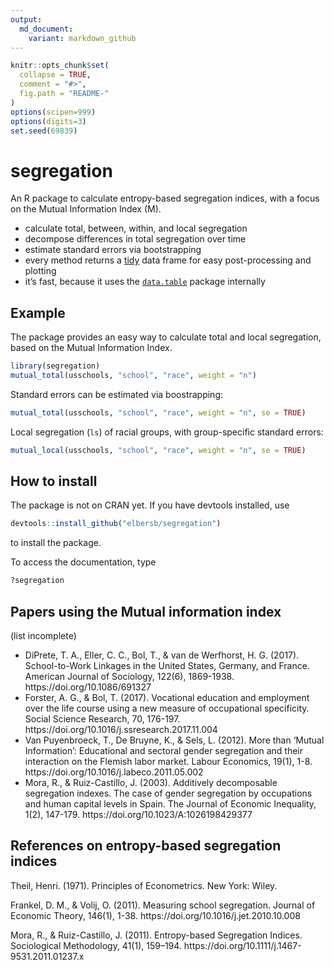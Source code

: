 ```yaml
---
output:
  md_document:
    variant: markdown_github
---
```


<!-- README.md is generated from README.Rmd. Please edit that file -->

```r
knitr::opts_chunk$set(
  collapse = TRUE,
  comment = "#>",
  fig.path = "README-"
)
options(scipen=999)
options(digits=3)
set.seed(69839)
```

# segregation

An R package to calculate entropy-based segregation indices, with a focus
on the Mutual Information Index (M).

- calculate total, between, within, and local segregation
- decompose differences in total segregation over time
- estimate standard errors via bootstrapping
- every method returns a [tidy](https://cran.r-project.org/web/packages/tidyr/vignettes/tidy-data.html) data frame for easy post-processing and plotting
- it's fast, because it uses the [`data.table`](https://github.com/Rdatatable/data.table/wiki) package internally

## Example

The package provides an easy way to calculate total and local segregation, based on the Mutual Information Index.

```r
library(segregation)
mutual_total(usschools, "school", "race", weight = "n")
```

Standard errors can be estimated via boostrapping:

```r
mutual_total(usschools, "school", "race", weight = "n", se = TRUE)
```

Local segregation (`ls`) of racial groups, with group-specific standard errors:

```r
mutual_local(usschools, "school", "race", weight = "n", se = TRUE)
```

## How to install

The package is not on CRAN yet. If you have devtools installed, use

```r
devtools::install_github("elbersb/segregation") 
```

to install the package.

To access the documentation, type

```r
?segregation
```

## Papers using the Mutual information index

(list incomplete)

- DiPrete, T. A., Eller, C. C., Bol, T., & van de Werfhorst, H. G. (2017). School-to-Work Linkages in the United States, Germany, and France. American Journal of Sociology, 122(6), 1869-1938. https://doi.org/10.1086/691327
- Forster, A. G., & Bol, T. (2017). Vocational education and employment over the life course using a new measure of occupational specificity. Social Science Research, 70, 176-197. https://doi.org/10.1016/j.ssresearch.2017.11.004
- Van Puyenbroeck, T., De Bruyne, K., & Sels, L. (2012). More than ‘Mutual Information’: Educational and sectoral gender segregation and their interaction on the Flemish labor market. Labour Economics, 19(1), 1-8. https://doi.org/10.1016/j.labeco.2011.05.002
- Mora, R., & Ruiz-Castillo, J. (2003). Additively decomposable segregation indexes. The case of gender segregation by occupations and human capital levels in Spain. The Journal of Economic Inequality, 1(2), 147-179. https://doi.org/10.1023/A:1026198429377

## References on entropy-based segregation indices

Theil, Henri. (1971). Principles of Econometrics. New York: Wiley.

Frankel, D. M., & Volij, O. (2011). Measuring school segregation. Journal of Economic Theory, 146(1), 1-38. https://doi.org/10.1016/j.jet.2010.10.008

Mora, R., & Ruiz-Castillo, J. (2011). Entropy-based Segregation Indices. Sociological Methodology, 41(1), 159–194. https://doi.org/10.1111/j.1467-9531.2011.01237.x
